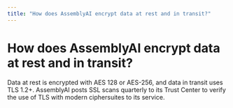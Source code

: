 ```yaml
---
title: "How does AssemblyAI encrypt data at rest and in transit?"
---
```


# How does AssemblyAI encrypt data at rest and in transit?

Data at rest is encrypted with AES 128 or AES-256, and data in transit uses TLS 1.2+. AssemblyAI posts SSL scans quarterly to its Trust Center to verify the use of TLS with modern ciphersuites to its service.